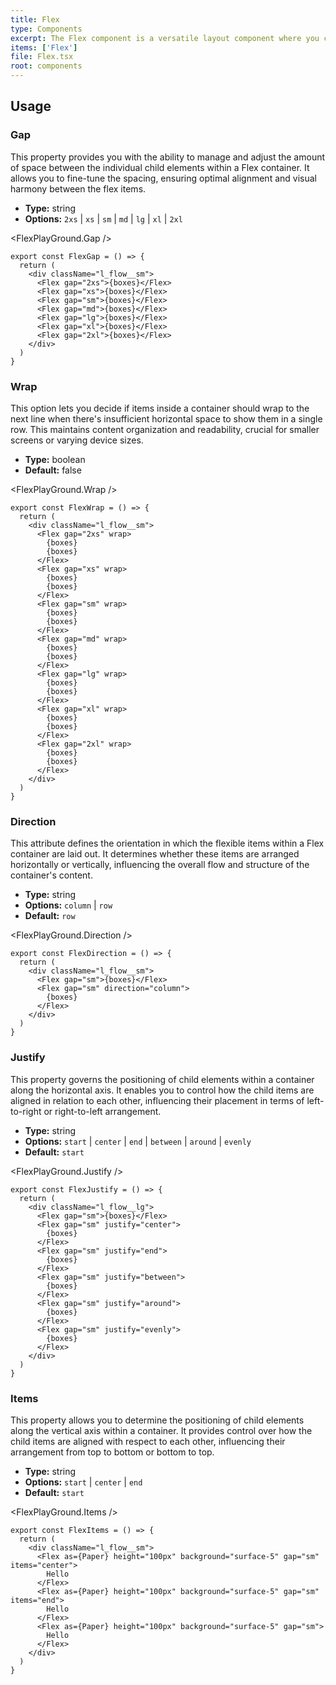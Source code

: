 ```yaml
---
title: Flex
type: Components
excerpt: The Flex component is a versatile layout component where you can handle alignment and direction of the children.
items: ['Flex']
file: Flex.tsx
root: components
---
```


## Usage

### Gap

This property provides you with the ability to manage and adjust the amount of space between the individual child elements within a Flex container. It allows you to fine-tune the spacing, ensuring optimal alignment and visual harmony between the flex items.

- **Type:** string
- **Options:** `2xs` | `xs` | `sm` | `md` | `lg` | `xl` | `2xl`

<FlexPlayGround.Gap />

```tsx showLineNumbers title="Flex.tsx"
export const FlexGap = () => {
  return (
    <div className="l_flow__sm">
      <Flex gap="2xs">{boxes}</Flex>
      <Flex gap="xs">{boxes}</Flex>
      <Flex gap="sm">{boxes}</Flex>
      <Flex gap="md">{boxes}</Flex>
      <Flex gap="lg">{boxes}</Flex>
      <Flex gap="xl">{boxes}</Flex>
      <Flex gap="2xl">{boxes}</Flex>
    </div>
  )
}
```

### Wrap

This option lets you decide if items inside a container should wrap to the next line when there's insufficient horizontal space to show them in a single row. This maintains content organization and readability, crucial for smaller screens or varying device sizes.

- **Type:** boolean
- **Default:** false

<FlexPlayGround.Wrap />

```tsx showLineNumbers title="Flex.tsx"
export const FlexWrap = () => {
  return (
    <div className="l_flow__sm">
      <Flex gap="2xs" wrap>
        {boxes}
        {boxes}
      </Flex>
      <Flex gap="xs" wrap>
        {boxes}
        {boxes}
      </Flex>
      <Flex gap="sm" wrap>
        {boxes}
        {boxes}
      </Flex>
      <Flex gap="md" wrap>
        {boxes}
        {boxes}
      </Flex>
      <Flex gap="lg" wrap>
        {boxes}
        {boxes}
      </Flex>
      <Flex gap="xl" wrap>
        {boxes}
        {boxes}
      </Flex>
      <Flex gap="2xl" wrap>
        {boxes}
        {boxes}
      </Flex>
    </div>
  )
}
```

### Direction

This attribute defines the orientation in which the flexible items within a Flex container are laid out. It determines whether these items are arranged horizontally or vertically, influencing the overall flow and structure of the container's content.

- **Type:** string
- **Options:** `column` | `row`
- **Default:** `row`

<FlexPlayGround.Direction />

```tsx showLineNumbers title="Flex.tsx"
export const FlexDirection = () => {
  return (
    <div className="l_flow__sm">
      <Flex gap="sm">{boxes}</Flex>
      <Flex gap="sm" direction="column">
        {boxes}
      </Flex>
    </div>
  )
}
```

### Justify

This property governs the positioning of child elements within a container along the horizontal axis. It enables you to control how the child items are aligned in relation to each other, influencing their placement in terms of left-to-right or right-to-left arrangement.

- **Type:** string
- **Options:** `start` | `center` | `end` | `between` | `around` | `evenly`
- **Default:** `start`

<FlexPlayGround.Justify />

```tsx showLineNumbers title="Flex.tsx"
export const FlexJustify = () => {
  return (
    <div className="l_flow__lg">
      <Flex gap="sm">{boxes}</Flex>
      <Flex gap="sm" justify="center">
        {boxes}
      </Flex>
      <Flex gap="sm" justify="end">
        {boxes}
      </Flex>
      <Flex gap="sm" justify="between">
        {boxes}
      </Flex>
      <Flex gap="sm" justify="around">
        {boxes}
      </Flex>
      <Flex gap="sm" justify="evenly">
        {boxes}
      </Flex>
    </div>
  )
}
```

### Items

This property allows you to determine the positioning of child elements along the vertical axis within a container. It provides control over how the child items are aligned with respect to each other, influencing their arrangement from top to bottom or bottom to top.

- **Type:** string
- **Options:** `start` | `center` | `end`
- **Default:** `start`

<FlexPlayGround.Items />

```tsx showLineNumbers title="Flex.tsx"
export const FlexItems = () => {
  return (
    <div className="l_flow__sm">
      <Flex as={Paper} height="100px" background="surface-5" gap="sm" items="center">
        Hello
      </Flex>
      <Flex as={Paper} height="100px" background="surface-5" gap="sm" items="end">
        Hello
      </Flex>
      <Flex as={Paper} height="100px" background="surface-5" gap="sm">
        Hello
      </Flex>
    </div>
  )
}
```
